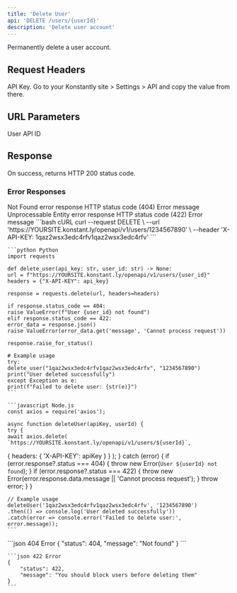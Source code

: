 ```yaml
---
title: 'Delete User'
api: 'DELETE /users/{userId}'
description: 'Delete user account'
---
```


Permanently delete a user account.

## Request Headers

<ParamField header="X-API-KEY" type="string" required>
    API Key. Go to your Konstantly site > Settings > API and copy the value from there.
</ParamField>

## URL Parameters

<ParamField path="userId" type="string" required>
    User API ID
</ParamField>

## Response

On success, returns HTTP 200 status code.

### Error Responses

<ResponseField name="404" type="object">
    Not Found error response
    <Expandable title="Error object properties">
        <ResponseField name="status" type="integer" required>HTTP status code (404)</ResponseField>
        <ResponseField name="message" type="string" required>Error message</ResponseField>
    </Expandable>
</ResponseField>

<ResponseField name="422" type="object">
    Unprocessable Entity error response
    <Expandable title="Error object properties">
        <ResponseField name="status" type="integer" required>HTTP status code (422)</ResponseField>
        <ResponseField name="message" type="string" required>Error message</ResponseField>
    </Expandable>
</ResponseField>

<RequestExample>
    ```bash cURL
    curl --request DELETE \
    --url 'https://YOURSITE.konstant.ly/openapi/v1/users/1234567890' \
    --header 'X-API-KEY: 1qaz2wsx3edc4rfv1qaz2wsx3edc4rfv'
    ```

    ```python Python
    import requests

    def delete_user(api_key: str, user_id: str) -> None:
    url = f"https://YOURSITE.konstant.ly/openapi/v1/users/{user_id}"
    headers = {"X-API-KEY": api_key}

    response = requests.delete(url, headers=headers)

    if response.status_code == 404:
    raise ValueError(f"User {user_id} not found")
    elif response.status_code == 422:
    error_data = response.json()
    raise ValueError(error_data.get('message', 'Cannot process request'))

    response.raise_for_status()

    # Example usage
    try:
    delete_user("1qaz2wsx3edc4rfv1qaz2wsx3edc4rfv", "1234567890")
    print("User deleted successfully")
    except Exception as e:
    print(f"Failed to delete user: {str(e)}")
    ```

    ```javascript Node.js
    const axios = require('axios');

    async function deleteUser(apiKey, userId) {
    try {
    await axios.delete(
    `https://YOURSITE.konstant.ly/openapi/v1/users/${userId}`,
{
    headers: {
    'X-API-KEY': apiKey
}
}
    );
} catch (error) {
    if (error.response?.status === 404) {
    throw new Error(`User ${userId} not found`);
}
    if (error.response?.status === 422) {
    throw new Error(error.response.data.message || 'Cannot process request');
}
    throw error;
}
}

    // Example usage
    deleteUser('1qaz2wsx3edc4rfv1qaz2wsx3edc4rfv', '1234567890')
    .then(() => console.log('User deleted successfully'))
    .catch(error => console.error('Failed to delete user:', error.message));
    ```
</RequestExample>

<ResponseExample>
    ```json 404 Error
    {
        "status": 404,
        "message": "Not found"
    }
    ```

    ```json 422 Error
    {
        "status": 422,
        "message": "You should block users before deleting them"
    }
    ```
</ResponseExample>